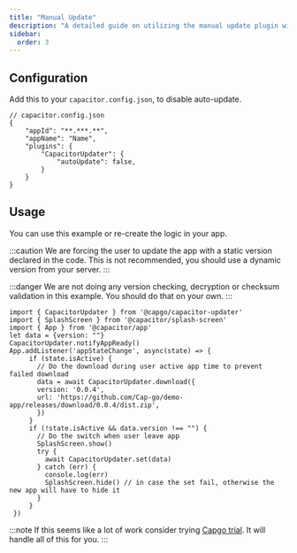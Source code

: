 ```yaml
---
title: "Manual Update"
description: "A detailed guide on utilizing the manual update plugin within a self-hosted environment, providing comprehensive instructions on configuration and usage to effectively manage updates without relying on automatic processes."
sidebar:
  order: 3
---
```


## Configuration

Add this to your ``capacitor.config.json``, to disable auto-update.
```tsx
// capacitor.config.json
{
	"appId": "**.***.**",
	"appName": "Name",
	"plugins": {
		"CapacitorUpdater": {
			"autoUpdate": false,
		}
	}
}
```

## Usage

You can use this example or re-create the logic in your app.

:::caution
We are forcing the user to update the app with a static version declared in the code. This is not recommended, you should use a dynamic version from your server.
:::

:::danger
We are not doing any version checking, decryption or checksum validation in this example. You should do that on your own.
:::

```tsx
import { CapacitorUpdater } from '@capgo/capacitor-updater'
import { SplashScreen } from '@capacitor/splash-screen'
import { App } from '@capacitor/app'
let data = {version: ""}
CapacitorUpdater.notifyAppReady()
App.addListener('appStateChange', async(state) => {
     if (state.isActive) {
       // Do the download during user active app time to prevent failed download
       data = await CapacitorUpdater.download({
       version: '0.0.4',
       url: 'https://github.com/Cap-go/demo-app/releases/download/0.0.4/dist.zip',
       })
     }
     if (!state.isActive && data.version !== "") {
       // Do the switch when user leave app
       SplashScreen.show()
       try {
         await CapacitorUpdater.set(data)
       } catch (err) {
         console.log(err)
         SplashScreen.hide() // in case the set fail, otherwise the new app will have to hide it
       }
     }
 })
```



:::note
If this seems like a lot of work consider trying [Capgo trial](https://capgo.app/register/). It will handle all of this for you.
:::
